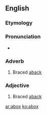 ==English==

===Etymology===
{{prefix|a|box|t2=boxhaul}}

===Pronunciation===
* {{a|US}} {{IPA|/əˈbɑks/}}

===Adverb===
{{en-adv|-}}

# {{nautical}} Braced [[aback]]

===Adjective===
{{en-adj|-}}

# {{nautical}} Braced [[aback]]

[[ar:abox]]
[[ko:abox]]